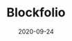 ---
title: Blockfolio
tag: Tools
status: publish
date: 2020-09-24
slug: Blockfolio is the leading cryptocurrency portfolio tracker in the world and also an IoTeX Delegate.
website: https://medium.com/iotex/blockfolio-iotex-partnering-to-bring-blockchain-to-the-masses-540e417975ed
twitter:
logo: /img/Blockfolio.png
featured_img: https://wp.gcap1.iotex.io/wp-content/uploads/2020/10/blockfolio.jpg
telegram:
---